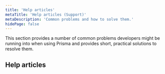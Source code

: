 ```yaml
---
title: 'Help articles'
metaTitle: 'Help articles (Support)'
metaDescription: 'Common problems and how to solve them.'
hidePage: false
---
```


<TopBlock>

This section provides a number of common problems developers might be running into when using Prisma and provides short, practical solutions to resolve them.

</TopBlock>

## Help articles

<Subsections />
